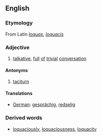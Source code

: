 ==English==

===Etymology===
From Latin ''[[loquax]]'', ''[[loquacis]]''

===Adjective===
#[[talkative]],  [[full]] [[of]] [[trivial]] [[conversation]]

====Antonyms====
#[[taciturn]]

====Translations====
*[[German]]: [[gesprächig]], [[redselig]]

===Derived words===
*[[loquaciously]], [[loquaciousness]], [[loquacity]]
